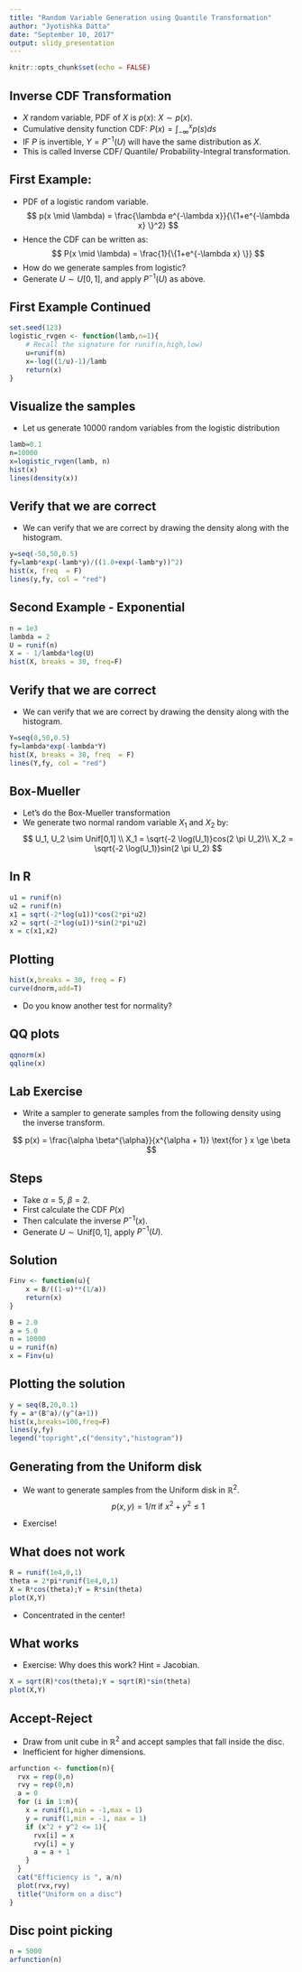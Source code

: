 ```yaml
---
title: "Random Variable Generation using Quantile Transformation"
author: "Jyotishka Datta"
date: "September 10, 2017"
output: slidy_presentation
---
```


```r
knitr::opts_chunk$set(echo = FALSE)
```

## Inverse CDF Transformation

- $X$ random variable, PDF of $X$ is $p(x)$: $X \sim p(x)$.
- Cumulative density function CDF: $P(x) = \int_{-\infty}^{x} p(s) ds$
- IF $P$ is invertible, $Y = P^{-1}(U)$ will have the same distribution as $X$.
- This is called Inverse CDF/ Quantile/ Probability-Integral transformation. 

## First Example: 

- PDF of a logistic random variable. 
$$
p(x \mid \lambda) = \frac{\lambda e^{-\lambda x}}{\{1+e^{-\lambda x} \}^2}
$$
- Hence the CDF can be written as: 
$$
P(x \mid \lambda) = \frac{1}{\{1+e^{-\lambda x} \}} 
$$
- How do we generate samples from logistic? 
- Generate $U \sim U[0,1]$, and apply $P^{-1}(U)$ as above. 

## First Example Continued 

```r
set.seed(123)
logistic_rvgen <- function(lamb,n=1){
    # Recall the signature for runif(n,high,low)
    u=runif(n)
    x=-log((1/u)-1)/lamb
    return(x)
}
```

## Visualize the samples

- Let us generate 10000 random variables from the logistic distribution

```r
lamb=0.1
n=10000
x=logistic_rvgen(lamb, n)
hist(x)
lines(density(x))
```

## Verify that we are correct 

- We can verify that we are correct by drawing the density along with the histogram. 

```r
y=seq(-50,50,0.5)
fy=lamb*exp(-lamb*y)/((1.0+exp(-lamb*y))^2)
hist(x, freq  = F)
lines(y,fy, col = "red")
```

## Second Example - Exponential

```r
n = 1e3
lambda = 2
U = runif(n)
X = - 1/lambda*log(U)
hist(X, breaks = 30, freq=F)
```

## Verify that we are correct 

- We can verify that we are correct by drawing the density along with the histogram. 

```r
Y=seq(0,50,0.5)
fy=lambda*exp(-lambda*Y)
hist(X, breaks = 30, freq  = F)
lines(Y,fy, col = "red")
```

## Box-Mueller

- Let's do the Box-Mueller transformation 
- We generate two normal random variable $X_1$ and $X_2$ by: 
$$
U_1, U_2 \sim Unif[0,1] \\
X_1 = \sqrt{-2 \log(U_1)}cos(2 \pi U_2)\\ 
X_2 = \sqrt{-2 \log(U_1)}sin(2 \pi U_2)
$$

## In R 

```r
u1 = runif(n)
u2 = runif(n)
x1 = sqrt(-2*log(u1))*cos(2*pi*u2)
x2 = sqrt(-2*log(u1))*sin(2*pi*u2)
x = c(x1,x2)
```

## Plotting 

```r
hist(x,breaks = 30, freq = F)
curve(dnorm,add=T)
```
- Do you know another test for normality?

## QQ plots 

```r
qqnorm(x)
qqline(x)
```

## Lab Exercise 

- Write a sampler to generate samples from the following density using the inverse transform.

$$
p(x) = \frac{\alpha \beta^{\alpha}}{x^{\alpha + 1}} \text{for } x \ge \beta
$$


## Steps 
-  Take $\alpha = 5$, $\beta = 2$. 
-  First calculate the CDF $P(x)$
-  Then calculate the inverse $P^{-1}(x)$. 
-  Generate $U \sim \text{Unif}[0,1]$, apply $P^{-1}(U)$.

## Solution 

```r
Finv <- function(u){
    x = B/((1-u)**(1/a))
    return(x)
}

B = 2.0
a = 5.0
n = 10000
u = runif(n)
x = Finv(u)
```

## Plotting the solution 

```r
y = seq(B,20,0.1)
fy = a*(B^a)/(y^(a+1))
hist(x,breaks=100,freq=F)
lines(y,fy)
legend("topright",c("density","histogram"))
```

## Generating from the Uniform disk 

- We want to generate samples from the Uniform disk in $\mathbb{R}^2$.
$$
p(x,y) = 1/\pi \text{ if } x^2 + y^2 \le 1 
$$ 

- Exercise! 

## What does not work 

```r
R = runif(1e4,0,1)
theta = 2*pi*runif(1e4,0,1)
X = R*cos(theta);Y = R*sin(theta)
plot(X,Y)
```
- Concentrated in the center!

## What works 
- Exercise: Why does this work? Hint = Jacobian.
```r
X = sqrt(R)*cos(theta);Y = sqrt(R)*sin(theta)
plot(X,Y)
```

## Accept-Reject {.smaller}
 - Draw from unit cube in $\mathbb{R}^2$ and accept samples that fall inside the disc. 
 - Inefficient for higher dimensions.

```r
arfunction <- function(n){
  rvx = rep(0,n)
  rvy = rep(0,n)
  a = 0
  for (i in 1:n){
    x = runif(1,min = -1,max = 1)
    y = runif(1,min = -1, max = 1)
    if (x^2 + y^2 <= 1){
      rvx[i] = x
      rvy[i] = y 
      a = a + 1
    }
  }
  cat("Efficiency is ", a/n)  
  plot(rvx,rvy)
  title("Uniform on a disc")
}
```

## Disc point picking 

```r
n = 5000
arfunction(n)
```

 


